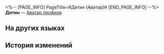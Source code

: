 <%-- [PAGE_INFO]
PageTitle=#Дитин (Аватар)#
[END_PAGE_INFO] --%>
{{Предмет Инфобокс
|Название    = Дитин
|id          = 202005
|Изображение = Аватар Дитин.png
|Тип         = Аватар профиля
|Инвентарь   = 
|Редкость    = 4
|Эффект      = 
|Описание    = Нужно всего три дня, чтобы проанализировать архив Комиссии по ремёслам и настроить изображение профиля для его сотрудников.
|Источник1   = [[Ответный подарок, полученный после расставания с Дитином.]]
}}
{{Описание|''«Мастер, я нашла это в бюджетной ведомости. Куда пойдут эти деньги?»''}}
'''Дитин''' — [[Аватар профиля]].

==На других языках==
{{На других языках
|en   = Diting
|zhs  = 谛听
|zht  = 諦聽
|ja   = 諦聴
|ko   = 경청
|es   = Diting
|fr   = Truffie
|ru   = Дитин
|th   = Diting
|vi   = Diting
|de   = Diting
|id   = Diting
|pt   = Diting
}}

==История изменений==
{{История изменений|3.5}}